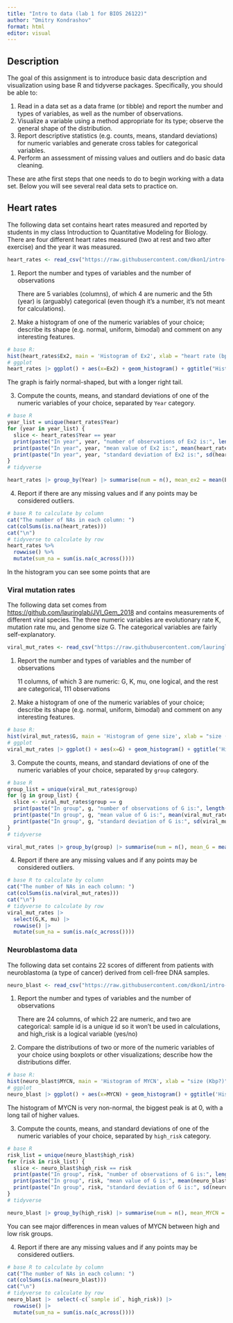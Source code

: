 ```yaml
---
title: "Intro to data (lab 1 for BIOS 26122)"
author: "Dmitry Kondrashov"
format: html
editor: visual
---
```


## Description

The goal of this assignment is to introduce basic data description and visualization using base R and tidyverse packages. Specifically, you should be able to:

1.  Read in a data set as a data frame (or tibble) and report the number and types of variables, as well as the number of observations.
2.  Visualize a variable using a method appropriate for its type; observe the general shape of the distribution.
3.  Report descriptive statistics (e.g. counts, means, standard deviations) for numeric variables and generate cross tables for categorical variables.
4.  Perform an assessment of missing values and outliers and do basic data cleaning.

These are athe first steps that one needs to do to begin working with a data set. Below you will see several real data sets to practice on.

## Heart rates

The following data set contains heart rates measured and reported by students in my class Introduction to Quantitative Modeling for Biology. There are four different heart rates measured (two at rest and two after exercise) and the year it was measured.

```r
heart_rates <- read_csv("https://raw.githubusercontent.com/dkon1/intro-ml-bio/main/labs/data/HR_data_combined.csv")
```

1.  Report the number and types of variables and the number of observations

    There are 5 variables (columns), of which 4 are numeric and the 5th (year) is (arguably) categorical (even though it's a number, it's not meant for calculations).

2.  Make a histogram of one of the numeric variables of your choice; describe its shape (e.g. normal, uniform, bimodal) and comment on any interesting features.

```r
# base R:
hist(heart_rates$Ex2, main = 'Histogram of Ex2', xlab = "heart rate (bpm)")
# ggplot
heart_rates |> ggplot() + aes(x=Ex2) + geom_histogram() + ggtitle("Histogram of Ex2") + xlab("heart rate (bpm)")
```

The graph is fairly normal-shaped, but with a longer right tail.

3.  Compute the counts, means, and standard deviations of one of the numeric variables of your choice, separated by `Year` category.

```r
# base R
year_list = unique(heart_rates$Year)
for (year in year_list) {
  slice <- heart_rates$Year == year
  print(paste("In year", year, "number of observations of Ex2 is:", length(heart_rates$Ex2[slice])))
  print(paste("In year", year, "mean value of Ex2 is:", mean(heart_rates$Ex2[slice])))
  print(paste("In year", year, "standard deviation of Ex2 is:", sd(heart_rates$Ex2[slice])))
}
# tidyverse

heart_rates |> group_by(Year) |> summarise(num = n(), mean_ex2 = mean(Ex2), sd_ex2 = sd(Ex2))
```

4.  Report if there are any missing values and if any points may be considered outliers.

```r
# base R to calculate by column
cat("The number of NAs in each column: ")
cat(colSums(is.na(heart_rates)))
cat("\n")
# tidyverse to calculate by row
heart_rates %>%
  rowwise() %>%
  mutate(sum_na = sum(is.na(c_across())))

```

In the histogram you can see some points that are

### Viral mutation rates

The following data set comes from <https://github.com/lauringlab/JVI_Gem_2018> and contains measurements of different viral species. The three numeric variables are evolutionary rate K, mutation rate mu, and genome size G. The categorical variables are fairly self-explanatory.

```r
viral_mut_rates <- read_csv("https://raw.githubusercontent.com/lauringlab/JVI_Gem_2018/master/Figure_1_mu_and_K_data.csv")
```

1.  Report the number and types of variables and the number of observations

    11 columns, of which 3 are numeric: G, K, mu, one logical, and the rest are categorical, 111 observations

2.  Make a histogram of one of the numeric variables of your choice; describe its shape (e.g. normal, uniform, bimodal) and comment on any interesting features.

```r
# base R:
hist(viral_mut_rates$G, main = 'Histogram of gene size', xlab = "size (Kbp?)")
# ggplot
viral_mut_rates |> ggplot() + aes(x=G) + geom_histogram() + ggtitle('Histogram of gene size') + xlab("size (Kbp?)")
```

3.  Compute the counts, means, and standard deviations of one of the numeric variables of your choice, separated by `group` category.

```r
# base R
group_list = unique(viral_mut_rates$group)
for (g in group_list) {
  slice <- viral_mut_rates$group == g
  print(paste("In group", g, "number of observations of G is:", length(viral_mut_rates$G[slice])))
  print(paste("In group", g, "mean value of G is:", mean(viral_mut_rates$G[slice])))
  print(paste("In group", g, "standard deviation of G is:", sd(viral_mut_rates$G[slice])))
}
# tidyverse

viral_mut_rates |> group_by(group) |> summarise(num = n(), mean_G = mean(G), sd_G = sd(G))
```

4.  Report if there are any missing values and if any points may be considered outliers.

```r
# base R to calculate by column
cat("The number of NAs in each column: ")
cat(colSums(is.na(viral_mut_rates)))
cat("\n")
# tidyverse to calculate by row
viral_mut_rates |> 
  select(G,K, mu) |> 
  rowwise() |> 
  mutate(sum_na = sum(is.na(c_across())))
```

### Neuroblastoma data

The following data set contains 22 scores of different from patients with neuroblastoma (a type of cancer) derived from cell-free DNA samples.

```r
neuro_blast <- read_csv("https://raw.githubusercontent.com/dkon1/intro-ml-bio/main/labs/data/r2_gse62564_GSVA_Metadata_selected.csv")
```

1.  Report the number and types of variables and the number of observations

    There are 24 columns, of which 22 are numeric, and two are categorical: sample id is a unique id so it won't be used in calculations, and high_risk is a logical variable (yes/no)

2.  Compare the distributions of two or more of the numeric variables of your choice using boxplots or other visualizations; describe how the distributions differ.

```r
# base R:
hist(neuro_blast$MYCN, main = 'Histogram of MYCN', xlab = "size (Kbp?)")
# ggplot
neuro_blast |> ggplot() + aes(x=MYCN) + geom_histogram() + ggtitle('Histogram of MYCN') + xlab("MYCN")
```

The histogram of MYCN is very non-normal, the biggest peak is at 0, with a long tail of higher values.

3.  Compute the counts, means, and standard deviations of one of the numeric variables of your choice, separated by `high_risk` category.

```r
# base R
risk_list = unique(neuro_blast$high_risk)
for (risk in risk_list) {
  slice <- neuro_blast$high_risk == risk
  print(paste("In group", risk, "number of observations of G is:", length(neuro_blast$MYCN[slice])))
  print(paste("In group", risk, "mean value of G is:", mean(neuro_blast$MYCN[slice])))
  print(paste("In group", risk, "standard deviation of G is:", sd(neuro_blast$MYCN[slice])))
}
# tidyverse

neuro_blast |> group_by(high_risk) |> summarise(num = n(), mean_MYCN = mean(MYCN), sd_MYCN = sd(MYCN))
```

You can see major differences in mean values of MYCN between high and low risk groups.

4.  Report if there are any missing values and if any points may be considered outliers.

```r
# base R to calculate by column
cat("The number of NAs in each column: ")
cat(colSums(is.na(neuro_blast)))
cat("\n")
# tidyverse to calculate by row
neuro_blast |>  select(-c(`sample id`, high_risk)) |> 
  rowwise() |> 
  mutate(sum_na = sum(is.na(c_across())))
```
